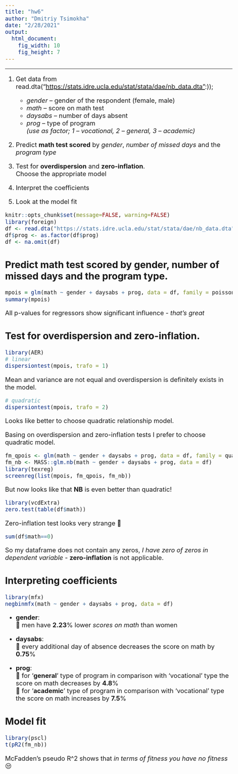 ```yaml
---
title: "hw6"
author: "Dmitriy Tsimokha"
date: "2/28/2021"
output: 
  html_document:
    fig_width: 10
    fig_height: 7
---
```

<style type="text/css">

body{ /* Normal  */
      font-size: 20px;
  }
</style>
---

1.  Get data from read.dta("[https://stats.idre.ucla.edu/stat/stata/dae/nb_data.dta"](https://stats.idre.ucla.edu/stat/stata/dae/nb_data.dta"):));

    -   *gender* -- gender of the respondent (female, male)
    -   *math* -- score on math test
    -   *daysabs* -- number of days absent
    -   *prog* -- type of program\
        *(use as factor; 1 -- vocational, 2 -- general, 3 -- academic)*

2.  Predict **math test scored** by *gender*, *number of missed days* and the *program type*

3.  Test for **overdispersion** and **zero-inflation**.\
    Choose the appropriate model

4.  Interpret the coefficients

5.  Look at the model fit

```r
knitr::opts_chunk$set(message=FALSE, warning=FALSE)
library(foreign)
df <- read.dta("https://stats.idre.ucla.edu/stat/stata/dae/nb_data.dta")
df$prog <- as.factor(df$prog)
df <- na.omit(df)
```

## Predict math test scored by gender, number of missed days and the program type.

```r
mpois = glm(math ~ gender + daysabs + prog, data = df, family = poisson)
summary(mpois)
```

All p-values for regressors show significant influence - *that's great*

## Test for overdispersion and zero-inflation.

```r
library(AER)
# linear
dispersiontest(mpois, trafo = 1)
```

Mean and variance are not equal and overdispersion is definitely exists in the model.

```r
# quadratic
dispersiontest(mpois, trafo = 2)
```

Looks like better to choose quadratic relationship model.

Basing on overdispersion and zero-inflation tests I prefer to choose quadratic model.

```r
fm_qpois <- glm(math ~ gender + daysabs + prog, data = df, family = quasipoisson)
fm_nb <- MASS::glm.nb(math ~ gender + daysabs + prog, data = df)
library(texreg)
screenreg(list(mpois, fm_qpois, fm_nb))
```

But now looks like that **NB** is even better than quadratic!

```r
library(vcdExtra)
zero.test(table(df$math))
```

Zero-inflation test looks very strange 🤔

```r
sum(df$math==0)
```

So my dataframe does not contain any zeros, *I have zero of zeros in dependent variable* - **zero-inflation** is not applicable.

## Interpreting coefficients

```r
library(mfx)
negbinmfx(math ~ gender + daysabs + prog, data = df)
```

-   **gender**: \
    🔽 men have **2.23**% lower *scores on math* than women

-   **daysabs**: \
    🔽 every additional day of absence decreases the score on math by **0.75**%

-   **prog**:\
    🔽 for '**general**' type of program in comparison with 'vocational' type the score on math decreases by **4.8**%\
    🔼 for '**academic**' type of program in comparison with 'vocational' type the score on math increases by **7.5**%

## Model fit

```r
library(pscl)
t(pR2(fm_nb))
```

McFadden's pseudo R\^2 shows that *in terms of fitness you have no fitness* 😒
